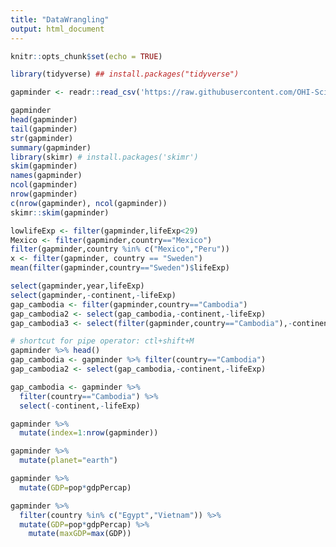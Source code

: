 ```yaml
---
title: "DataWrangling"
output: html_document
---
```


```r
knitr::opts_chunk$set(echo = TRUE)
```

```r
library(tidyverse) ## install.packages("tidyverse")
```

```r
gapminder <- readr::read_csv('https://raw.githubusercontent.com/OHI-Science/data-science-training/master/data/gapminder.csv')

gapminder
head(gapminder)
tail(gapminder)
str(gapminder)
summary(gapminder)
library(skimr) # install.packages('skimr')
skim(gapminder)
names(gapminder)
ncol(gapminder)
nrow(gapminder)
c(nrow(gapminder), ncol(gapminder))
skimr::skim(gapminder)
```


```r
lowlifeExp <- filter(gapminder,lifeExp<29)
Mexico <- filter(gapminder,country=="Mexico")
filter(gapminder,country %in% c("Mexico","Peru"))
x <- filter(gapminder, country == "Sweden") 
mean(filter(gapminder,country=="Sweden")$lifeExp)
```

```r
select(gapminder,year,lifeExp)
select(gapminder,-continent,-lifeExp)
gap_cambodia <- filter(gapminder,country=="Cambodia")
gap_cambodia2 <- select(gap_cambodia,-continent,-lifeExp)
gap_cambodia3 <- select(filter(gapminder,country=="Cambodia"),-continent,-lifeExp)
```

```r
# shortcut for pipe operator: ctl+shift+M
gapminder %>% head()
gap_cambodia <- gapminder %>% filter(country=="Cambodia")
gap_cambodia2 <- select(gap_cambodia,-continent,-lifeExp)

gap_cambodia <- gapminder %>% 
  filter(country=="Cambodia") %>% 
  select(-continent,-lifeExp)
```


```r
gapminder %>% 
  mutate(index=1:nrow(gapminder))

gapminder %>% 
  mutate(planet="earth")

gapminder %>% 
  mutate(GDP=pop*gdpPercap)

gapminder %>% 
  filter(country %in% c("Egypt","Vietnam")) %>% 
  mutate(GDP=pop*gdpPercap) %>% 
    mutate(maxGDP=max(GDP))


```

